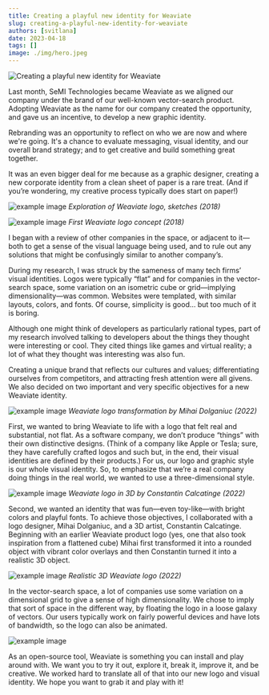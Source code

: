 ```yaml
---
title: Creating a playful new identity for Weaviate
slug: creating-a-playful-new-identity-for-weaviate
authors: [svitlana]
date: 2023-04-18
tags: []
image: ./img/hero.jpeg
---
```

![Creating a playful new identity for Weaviate](./img/hero.jpeg)

Last month, SeMI Technologies became Weaviate as we aligned our company under the brand of our well-known vector-search product. Adopting Weaviate as the name for our company created the opportunity, and gave us an incentive, to develop a new graphic identity.

Rebranding was an opportunity to reflect on who we are now and where we're going. It's a chance to evaluate messaging, visual identity, and our overall brand strategy; and to get creative and build something great together.

It was an even bigger deal for me because as a graphic designer, creating a new corporate identity from a clean sheet of paper is a rare treat. (And if you’re wondering, my creative process typically does start on paper!)

<!-- truncate -->

![example image](./img/weaviate-logo-creation_3.jpg)
*Exploration of Weaviate logo, sketches (2018)*

![example image](./img/weaviate-logo-creation.png)
*First Weaviate logo concept (2018)*

I began with a review of other companies in the space, or adjacent to it—both to get a sense of the visual language being used, and to rule out any solutions that might be confusingly similar to another company’s.

During my research, I was struck by the sameness of many tech firms’ visual identities. Logos were typically “flat” and for companies in the vector-search space, some variation on an isometric cube or grid—implying dimensionality—was common. Websites were templated, with similar layouts, colors, and fonts. Of course, simplicity is good… but too much of it is boring.

Although one might think of developers as particularly rational types, part of my research involved talking to developers about the things they thought were interesting or cool. They cited things like games and virtual reality; a lot of what they thought was interesting was also fun.

Creating a unique brand that reflects our cultures and values; differentiating ourselves from competitors, and attracting fresh attention were all givens. We also decided on two important and very specific objectives for a new Weaviate identity.

![example image](./img/weaviate-logo-creation_1.png)
*Weaviate logo transformation by Mihai Dolganiuc (2022)*

First, we wanted to bring Weaviate to life with a logo that felt real and substantial, not flat. As a software company, we don’t produce “things” with their own distinctive designs. (Think of a company like Apple or Tesla; sure, they have carefully crafted logos and such but, in the end, their visual identities are defined by their products.) For us, our logo and graphic style is our whole visual identity. So, to emphasize that we’re a real company doing things in the real world, we wanted to use a three-dimensional style.

![example image](./img/3d-weaviate-process.png)
*Weaviate logo in 3D by Constantin Calcatinge (2022)*

Second, we wanted an identity that was fun—even toy-like—with bright colors and playful fonts. To achieve those objectives, I collaborated with a logo designer, Mihai Dolganiuc, and a 3D artist, Constantin Calcatinge. Beginning with an earlier Weaviate product logo (yes, one that also took inspiration from a flattened cube) Mihai first transformed it into a rounded object with vibrant color overlays and then Constantin turned it into a realistic 3D object.

![example image](./img/weaviate-logo-creation_2.png)
*Realistic 3D Weaviate logo (2022)*

In the vector-search space, a lot of companies use some variation on a dimensional grid to give a sense of high dimensionality. We chose to imply that sort of space in the different way, by floating the logo in a loose galaxy of vectors. Our users typically work on fairly powerful devices and have lots of bandwidth, so the logo can also be animated.

![example image](./img/Weaviate-banner-dark.png)

As an open-source tool, Weaviate is something you can install and play around with. We want you to try it out, explore it, break it, improve it, and be creative. We worked hard to translate all of that into our new logo and visual identity. We hope you want to grab it and play with it!


<StayConnected />
